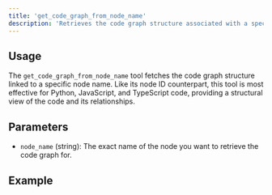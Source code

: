 ```yaml
---
title: 'get_code_graph_from_node_name'
description: 'Retrieves the code graph structure associated with a specific node name (works best with py, js, ts).'
---
```


## Usage

The `get_code_graph_from_node_name` tool fetches the code graph structure linked to a specific node name. Like its node ID counterpart, this tool is most effective for Python, JavaScript, and TypeScript code, providing a structural view of the code and its relationships.

## Parameters

- `node_name` (string): The exact name of the node you want to retrieve the code graph for.

## Example
